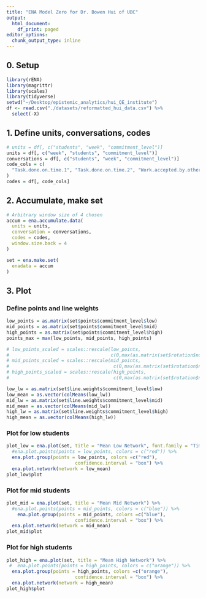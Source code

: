 ```yaml
---
title: "ENA Model Zero for Dr. Bowen Hui of UBC"
output:
  html_document:
    df_print: paged
editor_options: 
  chunk_output_type: inline
---
```

## 0. Setup 
```r
library(rENA)
library(magrittr)
library(scales)
library(tidyverse)
setwd("~/Desktop/epistemic_analytics/hui_QE_institute")
df <- read.csv("./datasets/reformatted_hui_data.csv") %>%
  select(-X)
```

## 1. Define units, conversations, codes
```r
# units = df[, c("students", "week", "commitment_level")]
units = df[, c("week", "students", "commitment_level")]
conversations = df[, c("students", "week", "commitment_level")]
code_cols = c(
  "Task.done.on.time.1", "Task.done.on.time.2", "Work.accepted.by.others.1", "Work.accepted.by.others.2", "Positive.tone.1",     "Positive.tone.2", "Initiate.conversations.1",  "Initiate.conversations.2",  "Help.others.1", "Help.others.2",                 "Completes.more.tasks.1", "Completes.more.tasks.2", "Assigns.tasks.1", "Assigns.tasks.2", "Review.work.from.others.1",         "Review.work.from.others.2", "Initiate.meeting.1", "Initiate.meeting.2"
)
codes = df[, code_cols]
```

## 2. Accumulate, make set
```r
# Arbitrary window size of 4 chosen
accum = ena.accumulate.data(
  units = units,
  conversation = conversations,
  codes = codes,
  window.size.back = 4
)

set = ena.make.set(
  enadata = accum
)
```

## 3. Plot 

### Define points and line weights
```r
low_points = as.matrix(set$points$commitment_level$low)
mid_points = as.matrix(set$points$commitment_level$mid)
high_points = as.matrix(set$points$commitment_level$high)
points_max = max(low_points, mid_points, high_points)

# low_points_scaled = scales::rescale(low_points,
#                                     c(0,max(as.matrix(set$rotation$nodes))), c(0,points_max))
# mid_points_scaled = scales::rescale(mid_points,
#                                      c(0,max(as.matrix(set$rotation$nodes))), c(0,points_max))
# high_points_scaled = scales::rescale(high_points,
#                                      c(0,max(as.matrix(set$rotation$nodes))), c(0,points_max))

low_lw = as.matrix(set$line.weights$commitment_level$low)
low_mean = as.vector(colMeans(low_lw))
mid_lw = as.matrix(set$line.weights$commitment_level$mid)
mid_mean = as.vector(colMeans(mid_lw))
high_lw = as.matrix(set$line.weights$commitment_level$high)
high_mean = as.vector(colMeans(high_lw))
```

### Plot for low students
```r
plot_low = ena.plot(set, title = "Mean Low Network", font.family = "Times") %>%
  #ena.plot.points(points = low_points, colors = c("red")) %>%
  ena.plot.group(points = low_points, colors =c("red"),
                         confidence.interval = "box") %>% 
  ena.plot.network(network = low_mean)
plot_low$plot 
```

### Plot for mid students
```r
plot_mid = ena.plot(set, title = "Mean Mid Network") %>%
  #ena.plot.points(points = mid_points, colors = c("blue")) %>%
    ena.plot.group(points = mid_points, colors =c("blue"),
                         confidence.interval = "box") %>% 
  ena.plot.network(network = mid_mean)
plot_mid$plot
```

### Plot for high students
```r
plot_high = ena.plot(set, title = "Mean High Network") %>%
 #  ena.plot.points(points = high_points, colors = c("orange")) %>%
  ena.plot.group(points = high_points, colors =c("orange"),
                         confidence.interval = "box") %>% 
  ena.plot.network(network = high_mean)
plot_high$plot
```


